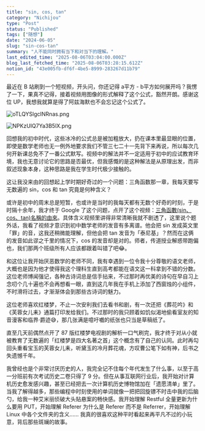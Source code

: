 ```yaml
---
title: "sin, cos, tan"
category: "Nichijou"
type: "Post"
status: "Published"
tags: ["随想"]
date: "2024-06-05"
slug: "sin-cos-tan"
summary: "人不能同时拥有当下和对当下的理解。"
last_edited_time: "2025-08-06T03:04:00.000Z"
blog_last_fetched_time: "2025-08-06T03:28:15.612Z"
notion_id: "43e005fb-df6f-4be5-8999-283267d11b79"
---
```



最近在 B 站刷到一个短视频，开头问，你还记得 a平方 - b平方如何展开吗？我愣了一下，果真不记得，接着视频用图像的形式解释了这个公式，豁然开朗。感谢这位 UP，我想我就算是得了阿兹海默也不会忘记这个公式了。


![oTLQYSlgcINRnas.png](https://cdn.sa.net/2024/06/05/oTLQYSlgcINRnas.png)


![NPKzUIQ7Ya3B5lX.png](https://cdn.sa.net/2024/06/05/NPKzUIQ7Ya3B5lX.png)


回想我的初中时代，这些冰冷的公式总是被加粗放大，扔在课本里最显眼的位置，即使是数学老师也无一例外地要求我们不管三七二十一先背下来再说，所以每次几何开新课总免不了一番公式默写。视频中的解法并不一定适用于初中的应试教育环境，我也无意讨论它的思路是否最优，但我感慨的是这种解法是从原理出发，而非叙述现象本身，这种思路是我在学生时代极少接触的。


这让我没来由的回想起上学时期好奇过的一个问题：三角函数那一章，我每天要写无数遍的 sin，cos 和 tan 究竟是何种含义？


或许是初中的周末总是短暂，也或许是当时的我每天都有无数个好奇的时刻，于是时隔十余年，我才终于 Google 了这个问题，点开了这个视频：[三角函數(sin、cos、tan)名稱的由來](https://www.youtube.com/watch?v=hHUoe3QaEPc)。具体含义视频里讲得非常清晰我就不剧透了，这里说个题外话，我看了视频才意识到初中数学老师的发音有多离谱。他会把 sin 发成英文里「罪」的音，这我还稍微能理解，但他会把 tan 发音为「泰尼基」？然而在这俩的发音如此谬之千里的情况下，cos 的发音却是对的。师者，传道授业解惑带跑偏也，我们那两个班级所有人应该都跟着叫错了吧😂。


和这位让我开始厌恶数学的老师不同，我有幸遇到一位令我十分尊敬的语文老师，大概也是因为他才使得我这个理科生直到高考都能在语文这一科拿到不错的分数。这位老师博闻强记，各种古诗词总是信手拈来，不过那时再优美的诗句在早自习上念叨个几十遍也不会再想看一眼，直到这几年我在手机上添加了西窗烛的小组件，不时滑将过去，才渐渐体会到那些古诗词的魅力。


这位老师喜欢红楼梦，不止一次安利我们去看书和剧，有一次还把《葬花吟》和《芙蓉女儿耒》通篇打印发给我们。不过那时的我只顾着如饥似渴地偷看室友的知音漫客和临界·爵迹😅，那几张满是噫吁嚱的纸张也只当是草稿纸了。


直至几天前偶然点开了 87 版红楼梦电视剧的解析一口气刷完，我才终于对从小就被教育了无数遍的「红楼梦是四大名著之首」这个概念有了自己的认同。此时再勾回头重看宝玉的芙蓉女儿耒，听黛玉的冷月葬花魂，方叹曹公笔下如有神，后书之失遗憾千年。


我曾经也是个非常讨厌历史的人，我完全记不住每个年代发生了什么事，以至于高一分班前有次考试历史二卷只得了 9 分。但在从事互联网行业后，我开始对计算机历史愈发感兴趣，甚至已经把去一次计算机历史博物馆加在「遗愿清单」里了。当我了解得越多，那些编程中时刻使用的单词就像一把把回旋镖不时击中我的后脑勺，给我一种艾米丽侦破大头贴悬案的畅快感。我开始理解 Restful 全量更新为什么要用 PUT，开始理解 Referer 为什么是 Referer 而不是 Referrer，开始理解 Linux 中各个文件夹的含义…… 我真的很喜欢这种平时看起来再平凡不过的小玩意，背后那些斑斓的故事。


